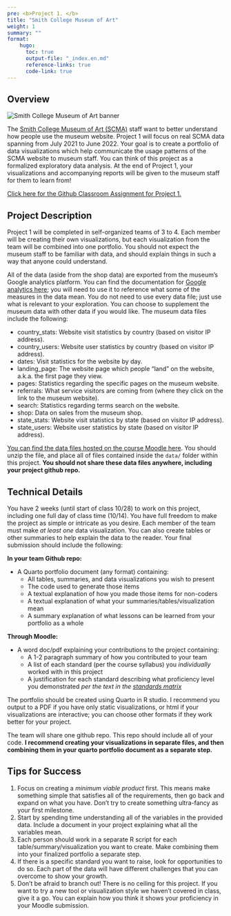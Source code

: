 ```yaml
---
pre: <b>Project 1. </b>
title: "Smith College Museum of Art"
weight: 1
summary: ""
format:
    hugo:
      toc: true
      output-file: "_index.en.md"
      reference-links: true
      code-link: true
---
```


## Overview

![](img/scma.png "Smith College Museum of Art banner")

The [Smith College Museum of Art (SCMA)](https://scma.smith.edu/) staff want to better understand how people use the museum website. Project 1 will focus on real SCMA data spanning from July 2021 to June 2022. Your goal is to create a portfolio of data visualizations which help communicate the usage patterns of the SCMA website to museum staff. You can think of this project as a formalized exploratory data analysis. At the end of Project 1, your visualizations and accompanying reports will be given to the museum staff for them to learn from!

[Click here for the Github Classroom Assignment for Project 1.](https://moodle.smith.edu/mod/url/view.php?id=955112)

## Project Description

Project 1 will be completed in self-organized teams of 3 to 4. Each member will be creating their own visualizations, but each visualization from the team will be combined into one portfolio. You should not expect the museum staff to be familiar with data, and should explain things in such a way that anyone could understand.

All of the data (aside from the shop data) are exported from the museum’s Google analytics platform. You can find the documentation for [Google analytics here](https://support.google.com/analytics); you will need to use it to reference what some of the measures in the data mean. You do not need to use every data file; just use what is relevant to your exploration. You can choose to supplement the museum data with other data if you would like. The museum data files include the following:

* country_stats: Website visit statistics by country (based on visitor IP address).
* country_users: Website user statistics by country (based on visitor IP address).
* dates: Visit statistics for the website by day.
* landing_page: The website page which people “land” on the website, a.k.a. the first page they view.
* pages: Statistics regarding the specific pages on the museum website.
* referrals: What service visitors are coming from (where they click on the link to the museum website). 
* search: Statistics regarding terms search on the website.
* shop: Data on sales from the museum shop. 
* state_stats: Website visit statistics by state (based on visitor IP address).
* state_users: Website user statistics by state (based on visitor IP address).

[You can find the data files hosted on the course Moodle here](https://moodle.smith.edu/mod/resource/view.php?id=954407). You should unzip the file, and place all of files contained inside the `data/` folder within this project. **You should not share these data files anywhere, including your project github repo.**

## Technical Details

You have 2 weeks (until start of class 10/28) to work on this project, including one full day of class time (10/14). You have full freedom to make the project as simple or intricate as you desire. Each member of the team must make *at least one* data visualization. You can also create tables or other summaries to help explain the data to the reader. Your final submission should include the following:

**In your team Github repo:**

* A Quarto portfolio document (any format) containing:
  + All tables, summaries, and data visualizations you wish to present
  + The code used to generate those items
  + A textual explanation of how you made those items for non-coders
  + A textual explanation of what your summaries/tables/visualization mean
  + A summary explanation of what lessons can be learned from your portfolio as a whole

**Through Moodle:**

* A word doc/pdf explaining your contributions to the project containing:
  + A 1-2 paragraph summary of how you contributed to your team
  + A list of each standard (per the course syllabus) you *individually* worked with in this project
  + A justification for each standard describing what proficiency level you demonstrated *per the text in the [standards matrix](https://intro-to-data-science-template.github.io/intro_to_data_science_reader/syllabus/#standards)* 

The portfolio should be created using Quarto in R studio. I recommend you output to a PDF if you have only static visualizations, or html if your visualizations are interactive; you can choose other formats if they work better for your project.

The team will share one github repo. This repo should include all of your code. **I recommend creating your visualizations in separate files, and then combining them in your quarto portfolio document as a separate step.**

## Tips for Success

1. Focus on creating a *minimum viable product* first. This means make something simple that satisfies all of the requirements, then go back and expand on what you have. Don't try to create something ultra-fancy as your first milestone.
2. Start by spending time understanding all of the variables in the provided data. Include a document in your project explaining what all the variables mean.
3. Each person should work in a separate R script for each table/summary/visualization you want to create. Make combining them into your finalized portfolio a separate step.
4. If there is a specific standard you want to raise, look for opportunities to do so. Each part of the data will have different challenges that you can overcome to show your growth.
5. Don't be afraid to branch out! There is no ceiling for this project. If you want to try a new tool or visualization style we haven't covered in class, give it a go. You can explain how you think it shows your proficiency in your Moodle submission. 

